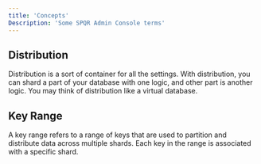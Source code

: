 ```yaml
---
title: 'Concepts'
Description: 'Some SPQR Admin Console terms'
---
```



## Distribution

Distribution is a sort of container for all the settings. With distribution, you can shard a part of your database with one logic, and other part is another logic. You may think of distribution like a virtual database.


## Key Range

A key range refers to a range of keys that are used to partition and distribute data across multiple shards. Each key in the range is associated with a specific shard.
